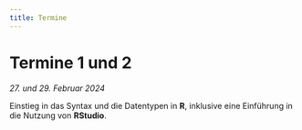 ```yaml
---
title: Termine
---
```



# Termine 1 und 2

*27. und 29. Februar 2024*

Einstieg in das Syntax und die Datentypen in **R**, inklusive eine Einführung in
die Nutzung von **RStudio**.

<!--

[Folien](documents/FolienRKurs-12.pdf)

[Skript Tag 1](documents/Tag1.R)
[Skript Tag 2](documents/Tag2.R)

# Termine 3 und 4

*05. und 07. März 2024*

Einführung in R-Objekten mit einer besonderen Berücksichtigung von Datensätzen
(Klasse `data.frame`), sowie das Schreiben und Lesen von Dateien.

[Folien](documents/FolienRKurs-34.pdf)

[Skript Tag 3](documents/Tag3.R)

[Skript Tag 4](documents/Tag4.R)

# Termine 5 und 6

*12. und 14. März 2024*

Statistische Auswertungen von Datensätzen (Klasse `data.frame`) und
Erstellung von Graphiken (Plots). Dazu werden bewährte Verfahren für
Datenverwaltung diskutiert.

[Folien](documents/FolienRKurs-56.pdf)

[Skript Tag 5](documents/Tag5.R)
[Skript Tag 6](documents/Tag6.R)

# Termine 7 und 8

*19. und 21. März 2024*

Zweite Runde mit Plots, diesmal handeln wir Funktionen vom Paket `ggplot2`.
Automatisieren von Skripte mittels Schleifen, Funktionen und Quellcode.
Nach der letzten Sitzung bist du kein Anfänger mehr.

[Folien](documents/FolienRKurs-78.pdf)

[Skript Tag 7](documents/Tag7.R)

[Skript Tag 8](documents/Tag8.R)

[Notizbuch mit Rmarkdown](documents/meinNotebook.Rmd)

[Quellcode für Tag 7](documents/MeineFunktionen.R)

[Dokument als Rmarkdown](documents/Statistik.Rmd)

-->
